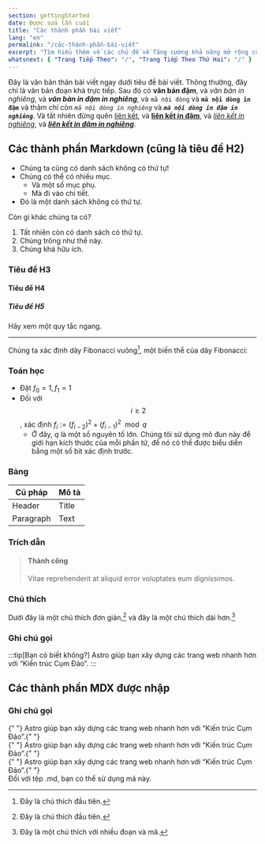 ```yaml
---
section: gettingStarted
date: Được sửa lần cuối
title: "Các thành phần bài viết"
lang: "en"
permalink: "/các-thành-phần-bài-viết"
excerpt: "Tìm hiểu thêm về các chủ đề về Tăng cường khả năng mở rộng của Ethereum và Mật mã không đối xứng."
whatsnext: { "Trang Tiếp Theo": "/", "Trang Tiếp Theo Thứ Hai": "/" }
---
```



Đây là văn bản thân bài viết ngay dưới tiêu đề bài viết. Thông thường, đây chỉ là văn bản đoạn khá trực tiếp. Sau đó có **văn bản đậm**, và _văn bản in nghiêng_, và **_văn bản in đậm in nghiêng_**, và `mã nội dòng` và **`mã nội dòng in đậm`** và thậm chí còn _`mã nội dòng in nghiêng`_ và **_`mã nội dòng in đậm in nghiêng`_**. Và tất nhiên đừng quên [liên kết](#), và [**liên kết in đậm**](#), và [_liên kết in nghiêng_](#), và [**_liên kết in đậm in nghiêng_**](#).

## Các thành phần Markdown (cũng là tiêu đề H2)

- Chúng ta cũng có danh sách không có thứ tự!
- Chúng có thể có nhiều mục.
  - Và một số mục phụ.
  - Mà đi vào chi tiết.
- Đó là một danh sách không có thứ tự.

Còn gì khác chúng ta có?

1. Tất nhiên còn có danh sách có thứ tự.
1. Chúng trông như thế này.
1. Chúng khá hữu ích.

### Tiêu đề H3

#### Tiêu đề H4

##### Tiêu đề H5

Hãy xem một quy tắc ngang.

---

Chúng ta xác định dãy Fibonacci vuông[^1], một biến thể của dãy Fibonacci:

### Toán học

- Đặt $f_0 = 1, f_1 = 1$
- Đối với $$i \geq 2$$, xác định $f_{i} := (f_{i-2})^2 + (f_{i-1})^2 \mod q$
  - Ở đây, $q$ là một số nguyên tố lớn. Chúng tôi sử dụng mô đun này để giới hạn kích thước của mỗi phần tử, để nó có thể được biểu diễn bằng một số bit xác định trước.

### Bảng

| Cú pháp    | Mô tả |
| --------- | ----------- |
| Header    | Title       |
| Paragraph | Text        |

### Trích dẫn

> #### Thành công
>
> Vitae reprehenderit at aliquid error voluptates eum dignissimos.

### Chú thích

Dưới đây là một chú thích đơn giản,[^1] và đây là một chú thích dài hơn.[^chú thích_lớn]

[^1]: Đây là chú thích đầu tiên.
[^chú thích_lớn]: Đây là một chú thích với nhiều đoạn và mã.

### Ghi chú gọi

:::tip[Bạn có biết không?]
Astro giúp bạn xây dựng các trang web nhanh hơn với “Kiến trúc Cụm Đảo”.
:::

## Các thành phần MDX được nhập

### Ghi chú gọi

<Aside type="note" title="Ghi chú">
  {" "}
  Astro giúp bạn xây dựng các trang web nhanh hơn với “Kiến trúc Cụm Đảo”.{" "}
</Aside>
<Aside type="caution" title="Chú ý">
  {" "}
  Astro giúp bạn xây dựng các trang web nhanh hơn với “Kiến trúc Cụm Đảo”.{" "}
</Aside>
<Aside type="danger" title="Nguy hiểm">
  {" "}
  Astro giúp bạn xây dựng các trang web nhanh hơn với “Kiến trúc Cụm Đảo”.{" "}
</Aside>

<Aside type="tip" title="Mẹo">
  Đối với tệp .md, bạn có thể sử dụng mã này.
</Aside>

